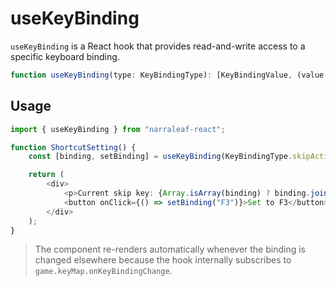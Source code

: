 
# useKeyBinding

`useKeyBinding` is a React hook that provides read-and-write access to a specific keyboard binding.

```typescript
function useKeyBinding(type: KeyBindingType): [KeyBindingValue, (value: KeyBindingValue) => void];
```

## Usage

```typescript
import { useKeyBinding } from "narraleaf-react";

function ShortcutSetting() {
    const [binding, setBinding] = useKeyBinding(KeyBindingType.skipAction);

    return (
        <div>
            <p>Current skip key: {Array.isArray(binding) ? binding.join(", ") : binding ?? "none"}</p>
            <button onClick={() => setBinding("F3")}>Set to F3</button>
        </div>
    );
}
```

> The component re-renders automatically whenever the binding is changed elsewhere because the hook internally subscribes to `game.keyMap.onKeyBindingChange`. 